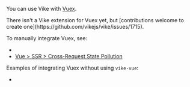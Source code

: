 
You can use Vike with [Vuex](https://vuex.vuejs.org).

<Contribution>
There isn't a <Link href="/extensions">Vike extension</Link> for Vuex yet, but [contributions welcome to create one](https://github.com/vikejs/vike/issues/1715).
</Contribution>

To manually integrate Vuex, see:
- <Link href="/stores#ssr" doNotInferSectionTitle />
- [Vue > SSR > Cross-Request State Pollution](https://vuejs.org/guide/scaling-up/ssr.html#cross-request-state-pollution)


Examples of integrating Vuex without using <Link href="/vike-vue">`vike-vue`</Link>:
 - <Example timestamp="2023.10" repo="brillout/vike-with-vuex" />
